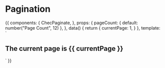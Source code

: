 
<Meta title="Components/Pagination" component={ChecPaginate} />

# Pagination

<Props of={ChecPaginate} />

<Preview>
  <Story name="Pagination">
    {{
      components: {
        ChecPaginate,
      },
      props: {
        pageCount: {
          default: number("Page Count", 12)
        },
      },
      data() {
        return {
          currentPage: 1,
        }
      },
      template: `
        <div class="flex flex-col font-lato p-16 bg-gray-100 w-full">
          <h2 class="my-2 mx-auto">The current page is {{ currentPage }}</h2>
          <ChecPaginate
            v-model="currentPage"
            :pageCount="pageCount"
            class="inline-flex self-center"
          >
          </ChecPaginate>
        </div>`
    }}
  </Story>
</Preview>
